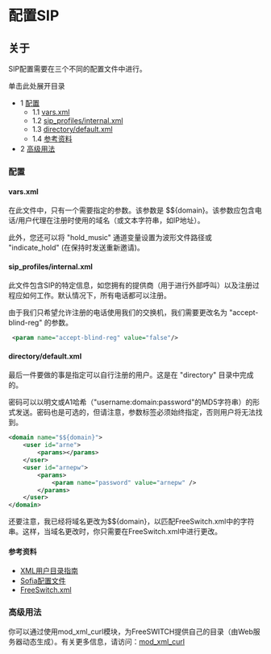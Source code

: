 # 配置SIP

## 关于

SIP配置需要在三个不同的配置文件中进行。

单击此处展开目录

* 1 [配置](#configuration)
   * 1.1 [vars.xml](#varsxml)
   * 1.2 [sip\_profiles/internal.xml](#sip_profilesinternalxml)
   * 1.3 [directory/default.xml](#directorydefaultxml)
   * 1.4 [参考资料](#references)
* 2 [高级用法](#advanced-usage)

### 配置

#### vars.xml

在此文件中，只有一个需要指定的参数。该参数是 $${domain}。该参数应包含电话/用户代理在注册时使用的域名（或文本字符串，如IP地址）。

此外，您还可以将 "hold\_music" 通道变量设置为波形文件路径或 "indicate\_hold" (在保持时发送重新邀请)。

#### sip_profiles/internal.xml

此文件包含SIP的特定信息，如您拥有的提供商（用于进行外部呼叫）以及注册过程应如何工作。默认情况下，所有电话都可以注册。

由于我们只希望允许注册的电话使用我们的交换机，我们需要更改名为 "accept-blind-reg" 的参数。

```xml
 <param name="accept-blind-reg" value="false"/>
```

#### directory/default.xml

最后一件要做的事是指定可以自行注册的用户。这是在 "directory" 目录中完成的。

密码可以以明文或A1哈希（"username:domain:password"的MD5字符串）的形式发送。密码也是可选的，但请注意，参数标签必须始终指定，否则用户将无法找到。

```xml
<domain name="$${domain}">
	<user id="arne">
		<params></params>
	</user>
	<user id="arnepw">
		<params>
			<param name="password" value="arnepw" />
		</params>
	</user>
</domain>
```

还要注意，我已经将域名更改为$${domain}，以匹配FreeSwitch.xml中的字符串。这样，当域名更改时，你只需要在FreeSwitch.xml中进行更改。

#### 参考资料

* [XML用户目录指南](../../Directory/XML-User-Directory/index.mdx#about)
* [Sofia配置文件](./Sofia-Configuration-Files_7144453.mdx#--)
* [FreeSwitch.xml](../../Bit-Bucket/For-Consideration/FreeSWITCH.xml_13173070.mdx#default-configuration-file)

### 高级用法

你可以通过使用mod_xml_curl模块，为FreeSWITCH提供自己的目录（由Web服务器动态生成）。有关更多信息，请访问：[mod_xml_curl](../../Modules/mod_xml_curl_1049001.mdx)